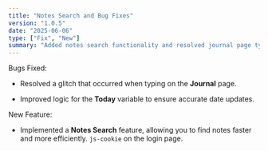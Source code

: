 ```yaml
---
title: "Notes Search and Bug Fixes"
version: "1.0.5"
date: "2025-06-06"
type: ["Fix", "New"]
summary: "Added notes search functionality and resolved journal page typing glitch."
---
```


Bugs Fixed:

- Resolved a glitch that occurred when typing on the **Journal** page.

- Improved logic for the **Today** variable to ensure accurate date updates.

New Feature:

- Implemented a **Notes Search** feature, allowing you to find notes faster and more efficiently. `js-cookie` on the login page.
